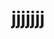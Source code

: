---
title: "jjjjjjj"
description: 지난 7월, 3주의 기간동안 산업기능요원 기초
category: FIRE
createdAt: 2023-08-15
tags:
- title: "asd"
- title: "111"
thumbnail: /assets/images/logo.png
---